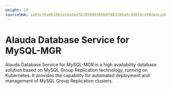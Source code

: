 ```yaml
---
weight: 20
sourceSHA: 1e03c39a0b1802e2da5bd7b78589036bb9f883700a5cdd019cef0de4cad8a7a6
---
```


# Alauda Database Service for MySQL-MGR

Alauda Database Service for MySQL-MGR is a high availability database solution based on MySQL Group Replication technology, running on Kubernetes. It provides the capability for automated deployment and management of MySQL Group Replication clusters.

<ExternalSite name="mysql-mgr" href="/intro" />
